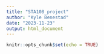 ```yaml
---
title: "STA108_project"
author: "Kyle Benestad"
date: "2023-11-23"
output: html_document
---
```


```r
knitr::opts_chunk$set(echo = TRUE)
```
